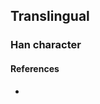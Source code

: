 {{character info/new}}
==Translingual==

===Han character===
{{Han char|rn=32|rad=土|as=08|sn=11|four=|canj=DSG|ids=⿱枋土}}

====References====
* {{Han ref|kx=0232.181|hdz=10450.051|uh=580F|ud=22543}}